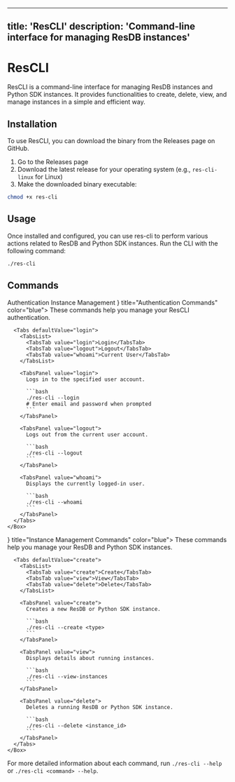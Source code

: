 <!--
Licensed to the Apache Software Foundation (ASF) under one
or more contributor license agreements.  See the NOTICE file
distributed with this work for additional information
regarding copyright ownership.  The ASF licenses this file
to you under the Apache License, Version 2.0 (the
"License"); you may not use this file except in compliance
with the License.  You may obtain a copy of the License at

  http://www.apache.org/licenses/LICENSE-2.0

Unless required by applicable law or agreed to in writing,
software distributed under the License is distributed on an
"AS IS" BASIS, WITHOUT WARRANTIES OR CONDITIONS OF ANY
KIND, either express or implied.  See the License for the
specific language governing permissions and limitations
under the License.
-->

---
title: 'ResCLI'
description: 'Command-line interface for managing ResDB instances'
---


# ResCLI

ResCLI is a command-line interface for managing ResDB instances and Python SDK instances. It provides functionalities to create, delete, view, and manage instances in a simple and efficient way.

## Installation

To use ResCLI, you can download the binary from the Releases page on GitHub.

1. Go to the Releases page
2. Download the latest release for your operating system (e.g., `res-cli-linux` for Linux)
3. Make the downloaded binary executable:

```bash
chmod +x res-cli
```

## Usage

Once installed and configured, you can use res-cli to perform various actions related to ResDB and Python SDK instances. Run the CLI with the following command:

```bash
./res-cli
```

## Commands

<Tabs defaultValue="auth">
  <TabsList>
    <TabsTab value="auth">Authentication</TabsTab>
    <TabsTab value="instance">Instance Management</TabsTab>
  </TabsList>

  <TabsPanel value="auth">
    <Box my="md">
      <Alert icon={<IconInfoCircle size={16} />} title="Authentication Commands" color="blue">
        These commands help you manage your ResCLI authentication.
      </Alert>

      <Tabs defaultValue="login">
        <TabsList>
          <TabsTab value="login">Login</TabsTab>
          <TabsTab value="logout">Logout</TabsTab>
          <TabsTab value="whoami">Current User</TabsTab>
        </TabsList>

        <TabsPanel value="login">
          Logs in to the specified user account.

          ```bash
          ./res-cli --login
          # Enter email and password when prompted
          ```
        </TabsPanel>

        <TabsPanel value="logout">
          Logs out from the current user account.

          ```bash
          ./res-cli --logout
          ```
        </TabsPanel>

        <TabsPanel value="whoami">
          Displays the currently logged-in user.

          ```bash
          ./res-cli --whoami
          ```
        </TabsPanel>
      </Tabs>
    </Box>
  </TabsPanel>

  <TabsPanel value="instance">
    <Box my="md">
      <Alert icon={<IconInfoCircle size={16} />} title="Instance Management Commands" color="blue">
        These commands help you manage your ResDB and Python SDK instances.
      </Alert>

      <Tabs defaultValue="create">
        <TabsList>
          <TabsTab value="create">Create</TabsTab>
          <TabsTab value="view">View</TabsTab>
          <TabsTab value="delete">Delete</TabsTab>
        </TabsList>

        <TabsPanel value="create">
          Creates a new ResDB or Python SDK instance.

          ```bash
          ./res-cli --create <type>
          ```
        </TabsPanel>

        <TabsPanel value="view">
          Displays details about running instances.

          ```bash
          ./res-cli --view-instances
          ```
        </TabsPanel>

        <TabsPanel value="delete">
          Deletes a running ResDB or Python SDK instance.

          ```bash
          ./res-cli --delete <instance_id>
          ```
        </TabsPanel>
      </Tabs>
    </Box>
  </TabsPanel>
</Tabs>

For more detailed information about each command, run `./res-cli --help` or `./res-cli <command> --help`.

<Space h="xl" />
<Divider my="xl" label="Community Feedback" labelPosition="center" />

<Box mb="xl">
  <CommentSection
    pageTitle="ResCLI Documentation"
    pageUrl={typeof window !== 'undefined' ? window.location.href : ''}
    repoOwner="apache"
    repoName="incubator-resilientdb-ResCLI"
    labels={['user-feedback', 'documentation', 'rescli']}
    title="Questions or Feedback about ResCLI?"
  />
</Box> 